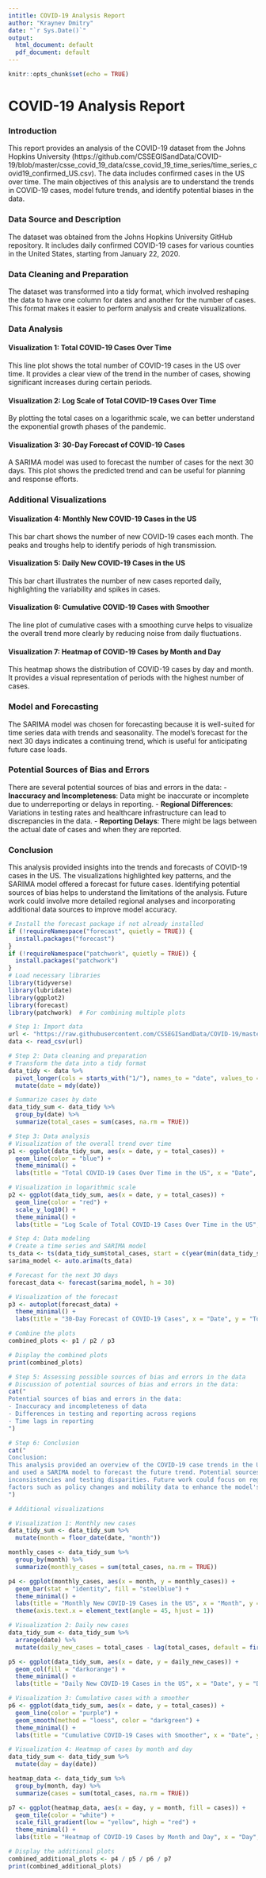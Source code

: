 ```yaml
---
intitle: COVID-19 Analysis Report
author: "Kraynev Dmitry"
date: "`r Sys.Date()`"
output:
  html_document: default
  pdf_document: default
---
```


```r
knitr::opts_chunk$set(echo = TRUE)
```
# COVID-19 Analysis Report

### Introduction

This report provides an analysis of the COVID-19 dataset from the Johns Hopkins University (https://github.com/CSSEGISandData/COVID-19/blob/master/csse_covid_19_data/csse_covid_19_time_series/time_series_covid19_confirmed_US.csv). The data includes confirmed cases in the US over time. The main objectives of this analysis are to understand the trends in COVID-19 cases, model future trends, and identify potential biases in the data.

### Data Source and Description

The dataset was obtained from the Johns Hopkins University GitHub repository. It includes daily confirmed COVID-19 cases for various counties in the United States, starting from January 22, 2020.

### Data Cleaning and Preparation

The dataset was transformed into a tidy format, which involved reshaping the data to have one column for dates and another for the number of cases. This format makes it easier to perform analysis and create visualizations.

### Data Analysis

#### Visualization 1: Total COVID-19 Cases Over Time

This line plot shows the total number of COVID-19 cases in the US over time. It provides a clear view of the trend in the number of cases, showing significant increases during certain periods.

#### Visualization 2: Log Scale of Total COVID-19 Cases Over Time


By plotting the total cases on a logarithmic scale, we can better understand the exponential growth phases of the pandemic.

#### Visualization 3: 30-Day Forecast of COVID-19 Cases

A SARIMA model was used to forecast the number of cases for the next 30 days. This plot shows the predicted trend and can be useful for planning and response efforts.

### Additional Visualizations

#### Visualization 4: Monthly New COVID-19 Cases in the US

This bar chart shows the number of new COVID-19 cases each month. The peaks and troughs help to identify periods of high transmission.

#### Visualization 5: Daily New COVID-19 Cases in the US

This bar chart illustrates the number of new cases reported daily, highlighting the variability and spikes in cases.

#### Visualization 6: Cumulative COVID-19 Cases with Smoother

The line plot of cumulative cases with a smoothing curve helps to visualize the overall trend more clearly by reducing noise from daily fluctuations.

#### Visualization 7: Heatmap of COVID-19 Cases by Month and Day

This heatmap shows the distribution of COVID-19 cases by day and month. It provides a visual representation of periods with the highest number of cases.

### Model and Forecasting

The SARIMA model was chosen for forecasting because it is well-suited for time series data with trends and seasonality. The model's forecast for the next 30 days indicates a continuing trend, which is useful for anticipating future case loads.

### Potential Sources of Bias and Errors

There are several potential sources of bias and errors in the data:
- **Inaccuracy and Incompleteness**: Data might be inaccurate or incomplete due to underreporting or delays in reporting.
- **Regional Differences**: Variations in testing rates and healthcare infrastructure can lead to discrepancies in the data.
- **Reporting Delays**: There might be lags between the actual date of cases and when they are reported.

### Conclusion

This analysis provided insights into the trends and forecasts of COVID-19 cases in the US. The visualizations highlighted key patterns, and the SARIMA model offered a forecast for future cases. Identifying potential sources of bias helps to understand the limitations of the analysis. Future work could involve more detailed regional analyses and incorporating additional data sources to improve model accuracy.

```r
# Install the forecast package if not already installed
if (!requireNamespace("forecast", quietly = TRUE)) {
  install.packages("forecast")
}
if (!requireNamespace("patchwork", quietly = TRUE)) {
  install.packages("patchwork")
}
# Load necessary libraries
library(tidyverse)
library(lubridate)
library(ggplot2)
library(forecast)
library(patchwork)  # For combining multiple plots

# Step 1: Import data
url <- "https://raw.githubusercontent.com/CSSEGISandData/COVID-19/master/csse_covid_19_data/csse_covid_19_time_series/time_series_covid19_confirmed_US.csv"
data <- read_csv(url)

# Step 2: Data cleaning and preparation
# Transform the data into a tidy format
data_tidy <- data %>%
  pivot_longer(cols = starts_with("1/"), names_to = "date", values_to = "cases") %>%
  mutate(date = mdy(date))

# Summarize cases by date
data_tidy_sum <- data_tidy %>%
  group_by(date) %>%
  summarize(total_cases = sum(cases, na.rm = TRUE))

# Step 3: Data analysis
# Visualization of the overall trend over time
p1 <- ggplot(data_tidy_sum, aes(x = date, y = total_cases)) +
  geom_line(color = "blue") +
  theme_minimal() +
  labs(title = "Total COVID-19 Cases Over Time in the US", x = "Date", y = "Total Cases")

# Visualization in logarithmic scale
p2 <- ggplot(data_tidy_sum, aes(x = date, y = total_cases)) +
  geom_line(color = "red") +
  scale_y_log10() +
  theme_minimal() +
  labs(title = "Log Scale of Total COVID-19 Cases Over Time in the US", x = "Date", y = "Total Cases (Log Scale)")

# Step 4: Data modeling
# Create a time series and SARIMA model
ts_data <- ts(data_tidy_sum$total_cases, start = c(year(min(data_tidy_sum$date)), month(min(data_tidy_sum$date))), frequency = 365)
sarima_model <- auto.arima(ts_data)

# Forecast for the next 30 days
forecast_data <- forecast(sarima_model, h = 30)

# Visualization of the forecast
p3 <- autoplot(forecast_data) +
  theme_minimal() +
  labs(title = "30-Day Forecast of COVID-19 Cases", x = "Date", y = "Total Cases")

# Combine the plots
combined_plots <- p1 / p2 / p3

# Display the combined plots
print(combined_plots)

# Step 5: Assessing possible sources of bias and errors in the data
# Discussion of potential sources of bias and errors in the data:
cat("
Potential sources of bias and errors in the data:
- Inaccuracy and incompleteness of data
- Differences in testing and reporting across regions
- Time lags in reporting
")

# Step 6: Conclusion
cat("
Conclusion:
This analysis provided an overview of the COVID-19 case trends in the US, visualized the total cases over time, 
and used a SARIMA model to forecast the future trend. Potential sources of bias in the data include reporting 
inconsistencies and testing disparities. Future work could focus on regional analysis and incorporating other 
factors such as policy changes and mobility data to enhance the model's accuracy.
")

# Additional visualizations

# Visualization 1: Monthly new cases
data_tidy_sum <- data_tidy_sum %>%
  mutate(month = floor_date(date, "month"))

monthly_cases <- data_tidy_sum %>%
  group_by(month) %>%
  summarize(monthly_cases = sum(total_cases, na.rm = TRUE))

p4 <- ggplot(monthly_cases, aes(x = month, y = monthly_cases)) +
  geom_bar(stat = "identity", fill = "steelblue") +
  theme_minimal() +
  labs(title = "Monthly New COVID-19 Cases in the US", x = "Month", y = "New Cases") +
  theme(axis.text.x = element_text(angle = 45, hjust = 1))

# Visualization 2: Daily new cases
data_tidy_sum <- data_tidy_sum %>%
  arrange(date) %>%
  mutate(daily_new_cases = total_cases - lag(total_cases, default = first(total_cases)))

p5 <- ggplot(data_tidy_sum, aes(x = date, y = daily_new_cases)) +
  geom_col(fill = "darkorange") +
  theme_minimal() +
  labs(title = "Daily New COVID-19 Cases in the US", x = "Date", y = "Daily New Cases")

# Visualization 3: Cumulative cases with a smoother
p6 <- ggplot(data_tidy_sum, aes(x = date, y = total_cases)) +
  geom_line(color = "purple") +
  geom_smooth(method = "loess", color = "darkgreen") +
  theme_minimal() +
  labs(title = "Cumulative COVID-19 Cases with Smoother", x = "Date", y = "Total Cases")

# Visualization 4: Heatmap of cases by month and day
data_tidy_sum <- data_tidy_sum %>%
  mutate(day = day(date))

heatmap_data <- data_tidy_sum %>%
  group_by(month, day) %>%
  summarize(cases = sum(total_cases, na.rm = TRUE))

p7 <- ggplot(heatmap_data, aes(x = day, y = month, fill = cases)) +
  geom_tile(color = "white") +
  scale_fill_gradient(low = "yellow", high = "red") +
  theme_minimal() +
  labs(title = "Heatmap of COVID-19 Cases by Month and Day", x = "Day", y = "Month")

# Display the additional plots
combined_additional_plots <- p4 / p5 / p6 / p7
print(combined_additional_plots)
```
